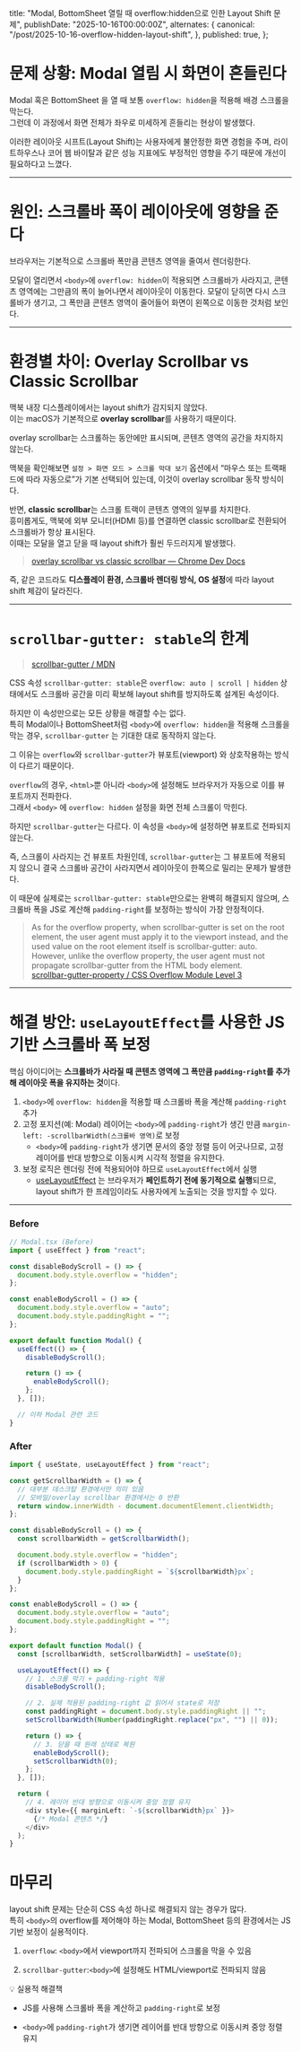   title:
    "Modal, BottomSheet 열릴 때 overflow:hidden으로 인한 Layout Shift 문제",
  publishDate: "2025-10-16T00:00:00Z",
  alternates: {
    canonical: "/post/2025-10-16-overflow-hidden-layout-shift",
  },
  published: true,
};

# 문제 상황: Modal 열림 시 화면이 흔들린다

Modal 혹은 BottomSheet 을 열 때 보통 `overflow: hidden`을 적용해 배경 스크롤을 막는다.  
그런데 이 과정에서 화면 전체가 좌우로 미세하게 흔들리는 현상이 발생했다.

이러한 레이아웃 시프트(Layout Shift)는 사용자에게 불안정한 화면 경험을 주며, 라이트하우스나 코어 웹 바이탈과 같은 성능 지표에도 부정적인 영향을 주기 때문에 개선이 필요하다고 느꼈다.

---

# 원인: 스크롤바 폭이 레이아웃에 영향을 준다

브라우저는 기본적으로 스크롤바 폭만큼 콘텐츠 영역을 줄여서 렌더링한다.

모달이 열리면서 `<body>`에 `overflow: hidden`이 적용되면 스크롤바가 사라지고, 콘텐츠 영역에는 그만큼의 폭이 늘어나면서 레이아웃이 이동한다.
모달이 닫히면 다시 스크롤바가 생기고, 그 폭만큼 콘텐츠 영역이 줄어들어 화면이 왼쪽으로 이동한 것처럼 보인다.

---

# 환경별 차이: Overlay Scrollbar vs Classic Scrollbar

맥북 내장 디스플레이에서는 layout shift가 감지되지 않았다.  
이는 macOS가 기본적으로 **overlay scrollbar**를 사용하기 때문이다.

overlay scrollbar는 스크롤하는 동안에만 표시되며, 콘텐츠 영역의 공간을 차지하지 않는다.

맥북을 확인해보면 `설정 > 화면 모드 > 스크롤 막대 보기` 옵션에서 “마우스 또는 트랙패드에 따라 자동으로”가 기본 선택되어 있는데, 이것이 overlay scrollbar 동작 방식이다.

반면, **classic scrollbar**는 스크롤 트랙이 콘텐츠 영역의 일부를 차지한다.  
흥미롭게도, 맥북에 외부 모니터(HDMI 등)를 연결하면 classic scrollbar로 전환되어 스크롤바가 항상 표시된다.  
이때는 모달을 열고 닫을 때 layout shift가 훨씬 두드러지게 발생했다.

> [overlay scrollbar vs classic scrollbar — Chrome Dev Docs](https://developer.chrome.com/docs/css-ui/scrollbar-styling#classic_and_overlay_scrollbars)

즉, 같은 코드라도 **디스플레이 환경, 스크롤바 렌더링 방식, OS 설정**에 따라 layout shift 체감이 달라진다.

---

# `scrollbar-gutter: stable`의 한계

> [scrollbar-gutter / MDN](https://developer.mozilla.org/en-US/docs/Web/CSS/scrollbar-gutter)

CSS 속성 `scrollbar-gutter: stable`은 `overflow: auto | scroll | hidden` 상태에서도 스크롤바 공간을 미리 확보해 layout shift를 방지하도록 설계된 속성이다.

하지만 이 속성만으로는 모든 상황을 해결할 수는 없다.  
특히 Modal이나 BottomSheet처럼 `<body>`에 `overflow: hidden`을 적용해 스크롤을 막는 경우, `scrollbar-gutter` 는 기대한 대로 동작하지 않는다.

그 이유는 `overflow`와 `scrollbar-gutter`가 뷰포트(viewport) 와 상호작용하는 방식이 다르기 때문이다.

`overflow`의 경우, `<html>`뿐 아니라 `<body>`에 설정해도 브라우저가 자동으로 이를 뷰포트까지 전파한다.  
그래서 `<body>` 에 `overflow: hidden` 설정을 화면 전체 스크롤이 막힌다.

하지만 `scrollbar-gutter`는 다르다.
이 속성을 `<body>`에 설정하면 뷰포트로 전파되지 않는다.

즉, 스크롤이 사라지는 건 뷰포트 차원인데, `scrollbar-gutter`는 그 뷰포트에 적용되지 않으니 결국 스크롤바 공간이 사라지면서 레이아웃이 한쪽으로 밀리는 문제가 발생한다.

이 때문에 실제로는 `scrollbar-gutter: stable`만으로는 완벽히 해결되지 않으며, 스크롤바 폭을 JS로 계산해 `padding-right`를 보정하는 방식이 가장 안정적이다.

> As for the overflow property, when scrollbar-gutter is set on the root element, the user agent must apply it to the viewport instead, and the used value on the root element itself is scrollbar-gutter: auto. However, unlike the overflow property, the user agent must not propagate scrollbar-gutter from the HTML body element.  
> [scrollbar-gutter-property / CSS Overflow Module Level 3](https://drafts.csswg.org/css-overflow/#scrollbar-gutter-property)

---

# 해결 방안: `useLayoutEffect`를 사용한 JS 기반 스크롤바 폭 보정

핵심 아이디어는 **스크롤바가 사라질 때 콘텐츠 영역에 그 폭만큼 `padding-right`를 추가해 레이아웃 폭을 유지하는 것**이다.

1. `<body>`에 `overflow: hidden`을 적용할 때 스크롤바 폭을 계산해 `padding-right` 추가
2. 고정 포지션(예: Modal) 레이어는 `<body>`에 `padding-right`가 생긴 만큼 `margin-left: -scrollbarWidth(스크롤바 영역)`로 보정
   - `<body>`에 `padding-right`가 생기면 문서의 중앙 정렬 등이 어긋나므로, 고정 레이어를 반대 방향으로 이동시켜 시각적 정렬을 유지한다.
3. 보정 로직은 렌더링 전에 적용되어야 하므로 `useLayoutEffect`에서 실행
   - [useLayoutEffect](https://react.dev/reference/react/useLayoutEffect) 는 브라우저가 **페인트하기 전에 동기적으로 실행**되므로, layout shift가 한 프레임이라도 사용자에게 노출되는 것을 방지할 수 있다.

---

### Before

```ts
// Modal.tsx (Before)
import { useEffect } from "react";

const disableBodyScroll = () => {
  document.body.style.overflow = "hidden";
};

const enableBodyScroll = () => {
  document.body.style.overflow = "auto";
  document.body.style.paddingRight = "";
};

export default function Modal() {
  useEffect(() => {
    disableBodyScroll();

    return () => {
      enableBodyScroll();
    };
  }, []);

  // 이하 Modal 관련 코드
}
```

### After

```ts
import { useState, useLayoutEffect } from "react";

const getScrollbarWidth = () => {
  // 대부분 데스크탑 환경에서만 의미 있음
  // 모바일/overlay scrollbar 환경에서는 0 반환
  return window.innerWidth - document.documentElement.clientWidth;
};

const disableBodyScroll = () => {
  const scrollbarWidth = getScrollbarWidth();

  document.body.style.overflow = "hidden";
  if (scrollbarWidth > 0) {
    document.body.style.paddingRight = `${scrollbarWidth}px`;
  }
};

const enableBodyScroll = () => {
  document.body.style.overflow = "auto";
  document.body.style.paddingRight = "";
};

export default function Modal() {
  const [scrollbarWidth, setScrollbarWidth] = useState(0);

  useLayoutEffect(() => {
    // 1. 스크롤 막기 + padding-right 적용
    disableBodyScroll();

    // 2. 실제 적용된 padding-right 값 읽어서 state로 저장
    const paddingRight = document.body.style.paddingRight || "";
    setScrollbarWidth(Number(paddingRight.replace("px", "") || 0));

    return () => {
      // 3. 닫을 때 원래 상태로 복원
      enableBodyScroll();
      setScrollbarWidth(0);
    };
  }, []);

  return (
    // 4. 레이어 반대 방향으로 이동시켜 중앙 정렬 유지
    <div style={{ marginLeft: `-${scrollbarWidth}px` }}>
      {/* Modal 콘텐츠 */}
    </div>
  );
}
```

# 마무리

layout shift 문제는 단순히 CSS 속성 하나로 해결되지 않는 경우가 많다.  
특히 `<body>`의 overflow를 제어해야 하는 Modal, BottomSheet 등의 환경에서는 JS 기반 보정이 실용적이다.

1. `overflow`: `<body>`에서 viewport까지 전파되어 스크롤을 막을 수 있음

2. `scrollbar-gutter`:`<body>`에 설정해도 HTML/viewport로 전파되지 않음

💡 실용적 해결책

- JS를 사용해 스크롤바 폭을 계산하고 `padding-right`로 보정

- `<body>`에 `padding-right`가 생기면 레이어를 반대 방향으로 이동시켜 중앙 정렬 유지
